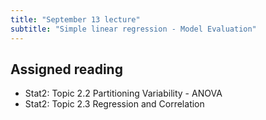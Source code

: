 ```yaml
---
title: "September 13 lecture"
subtitle: "Simple linear regression - Model Evaluation"
---
```


## Assigned reading

- Stat2: Topic 2.2 Partitioning Variability - ANOVA
- Stat2: Topic 2.3 Regression and Correlation